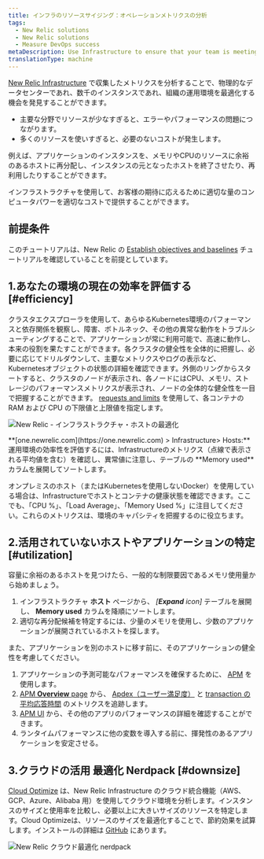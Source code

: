 ```yaml
---
title: インフラのリソースサイジング：オペレーションメトリクスの分析
tags:
  - New Relic solutions
  - New Relic solutions
  - Measure DevOps success
metaDescription: Use Infrastructure to ensure that your team is meeting customer expectations at appropriate costs.
translationType: machine
---
```


[New Relic Infrastructure](/docs/infrastructure/new-relic-infrastructure/getting-started/introduction-new-relic-infrastructure) で収集したメトリクスを分析することで、物理的なデータセンターであれ、数千のインスタンスであれ、組織の運用環境を最適化する機会を発見することができます。

* 主要な分野でリソースが少なすぎると、エラーやパフォーマンスの問題につながります。
* 多くのリソースを使いすぎると、必要のないコストが発生します。

例えば、アプリケーションのインスタンスを、メモリやCPUのリソースに余裕のあるホストに再分配し、インスタンスの元となったホストを終了させたり、再利用したりすることができます。

インフラストラクチャを使用して、お客様の期待に応えるために適切な量のコンピュータパワーを適切なコストで提供することができます。

## 前提条件

このチュートリアルは、New Relic の [Establish objectives and baselines](/docs/establish-objectives-baselines) チュートリアルを確認していることを前提としています。

## 1.あなたの環境の現在の効率を評価する [#efficiency]

クラスタエクスプローラを使用して、あらゆるKubernetes環境のパフォーマンスと依存関係を観察し、障害、ボトルネック、その他の異常な動作をトラブルシューティングすることで、アプリケーションが常に利用可能で、高速に動作し、本来の役割を果たすことができます。各クラスタの健全性を全体的に把握し、必要に応じてドリルダウンして、主要なメトリクスやログの表示など、Kubernetesオブジェクトの状態の詳細を確認できます。外側のリングからスタートすると、クラスタのノードが表示され、各ノードにはCPU、メモリ、ストレージのパフォーマンスメトリクスが表示され、ノードの全体的な健全性を一目で把握することができます。 [requests and limits](https://blog.newrelic.com/engineering/kubernetes-request-and-limits/) を使用して、各コンテナの RAM および CPU の下限値と上限値を指定します。

![New Relic - インフラストラクチャ・ホストの最適化](./images/infra-hosts-optimize_0.png "infra-hosts-optimize.png")

<figcaption>
  **[one.newrelic.com](https://one.newrelic.com) > Infrastructure> Hosts:** 運用環境の効率性を評価するには、Infrastructureのメトリクス（点線で表示される平均値を含む）を確認し、異常値に注意し、テーブルの **Memory used** カラムを展開してソートします。
</figcaption>

オンプレミスのホスト（またはKubernetesを使用しないDocker）を使用している場合は、Infrastructureでホストとコンテナの健康状態を確認できます。ここでも、「CPU %」、「Load Average」、「Memory Used %」に注目してください。これらのメトリクスは、環境のキャパシティを把握するのに役立ちます。

## 2.活用されていないホストやアプリケーションの特定 [#utilization]

容量に余裕のあるホストを見つけたら、一般的な制限要因であるメモリ使用量から始めましょう。

1. インフラストラクチャ **ホスト** ページから、 _\[**Expand** icon]_ テーブルを展開し、 **Memory used** カラムを降順にソートします。
2. 適切な再分配候補を特定するには、少量のメモリを使用し、少数のアプリケーションが展開されているホストを探します。

また、アプリケーションを別のホストに移す前に、そのアプリケーションの健全性を考慮してください。

1. アプリケーションの予測可能なパフォーマンスを確保するために、 [APM](/docs/apm/new-relic-apm/getting-started/introduction-new-relic-apm) を使用します。
2. [APM **Overview** page](/docs/apm/applications-menu/monitoring/apm-overview-page) から、 [Apdex（ユーザー満足度）](/docs/apm/new-relic-apm/apdex/apdex-measuring-user-satisfaction) と [transaction の平均応答時間](/docs/apm/transactions/intro-transactions/transactions-new-relic-apm) のメトリクスを追跡します。
3. [APM UI](/docs/apm/applications-menu) から、その他のアプリのパフォーマンスの詳細を確認することができます。
4. ランタイムパフォーマンスに他の変数を導入する前に、揮発性のあるアプリケーションを安定させる。

## 3.クラウドの活用 最適化 Nerdpack [#downsize]

[Cloud Optimize](https://github.com/newrelic/nr1-cloud-optimize) は、New Relic Infrastructure のクラウド統合機能（AWS、GCP、Azure、Alibaba 用）を使用してクラウド環境を分析します。インスタンスのサイズと使用率を比較し、必要以上に大きいサイズのリソースを特定します。Cloud Optimizeは、リソースのサイズを最適化することで、節約効果を試算します。インストールの詳細は [GitHub](https://github.com/newrelic/nr1-cloud-optimize) にあります。

![New Relic クラウド最適化 nerdpack](./images/new-relic-cloud-optimize-nerdpack.png "new-relic-cloud-optimize-nerdpack.png")